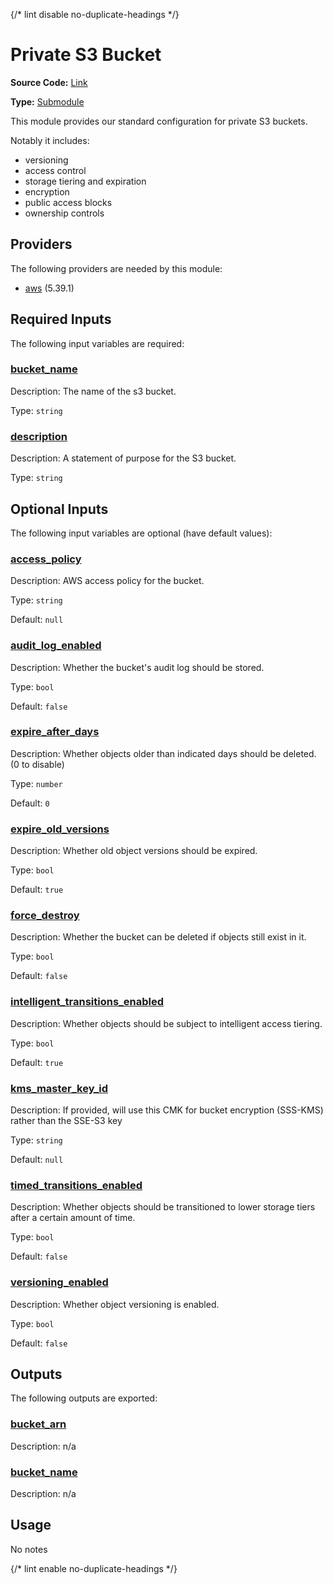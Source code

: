 {/* lint disable no-duplicate-headings */}

# Private S3 Bucket

**Source Code:** [Link](https://github.com/Panfactum/stack/tree/__currentPanfactumVersion__/packages/terraform/aws_s3_private_bucket)

**Type:** [Submodule](./overview)

This module provides our standard configuration for private S3 buckets.

Notably it includes:

* versioning
* access control
* storage tiering and expiration
* encryption
* public access blocks
* ownership controls

## Providers

The following providers are needed by this module:

* [aws](https://registry.terraform.io/providers/hashicorp/aws/5.39.1/docs) (5.39.1)

## Required Inputs

The following input variables are required:

### <a name="input_bucket_name" /> [bucket\_name](#input_bucket_name)

Description: The name of the s3 bucket.

Type: `string`

### <a name="input_description" /> [description](#input_description)

Description: A statement of purpose for the S3 bucket.

Type: `string`

## Optional Inputs

The following input variables are optional (have default values):

### <a name="input_access_policy" /> [access\_policy](#input_access_policy)

Description: AWS access policy for the bucket.

Type: `string`

Default: `null`

### <a name="input_audit_log_enabled" /> [audit\_log\_enabled](#input_audit_log_enabled)

Description: Whether the bucket's audit log should be stored.

Type: `bool`

Default: `false`

### <a name="input_expire_after_days" /> [expire\_after\_days](#input_expire_after_days)

Description: Whether objects older than indicated days should be deleted. (0 to disable)

Type: `number`

Default: `0`

### <a name="input_expire_old_versions" /> [expire\_old\_versions](#input_expire_old_versions)

Description: Whether old object versions should be expired.

Type: `bool`

Default: `true`

### <a name="input_force_destroy" /> [force\_destroy](#input_force_destroy)

Description: Whether the bucket can be deleted if objects still exist in it.

Type: `bool`

Default: `false`

### <a name="input_intelligent_transitions_enabled" /> [intelligent\_transitions\_enabled](#input_intelligent_transitions_enabled)

Description: Whether objects should be subject to intelligent access tiering.

Type: `bool`

Default: `true`

### <a name="input_kms_master_key_id" /> [kms\_master\_key\_id](#input_kms_master_key_id)

Description: If provided, will use this CMK for bucket encryption (SSS-KMS) rather than the SSE-S3 key

Type: `string`

Default: `null`

### <a name="input_timed_transitions_enabled" /> [timed\_transitions\_enabled](#input_timed_transitions_enabled)

Description: Whether objects should be transitioned to lower storage tiers after a certain amount of time.

Type: `bool`

Default: `false`

### <a name="input_versioning_enabled" /> [versioning\_enabled](#input_versioning_enabled)

Description: Whether object versioning is enabled.

Type: `bool`

Default: `false`

## Outputs

The following outputs are exported:

### <a name="output_bucket_arn" /> [bucket\_arn](#output_bucket_arn)

Description: n/a

### <a name="output_bucket_name" /> [bucket\_name](#output_bucket_name)

Description: n/a

## Usage

No notes

{/* lint enable no-duplicate-headings */}
